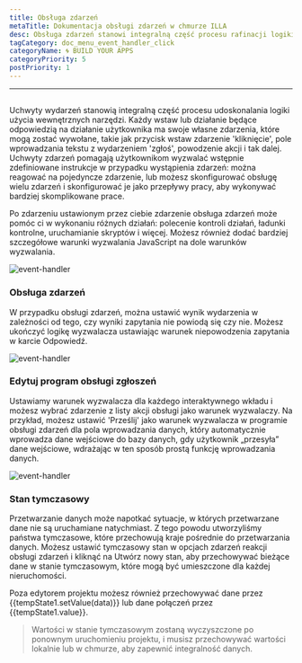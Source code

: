 ```yaml
---
title: Obsługa zdarzeń
metaTitle: Dokumentacja obsługi zdarzeń w chmurze ILLA
desc: Obsługa zdarzeń stanowi integralną część procesu rafinacji logiki użycia wewnętrznych narzędzi
tagCategory: doc_menu_event_handler_click
categoryName: 🌀 BUILD YOUR APPS
categoryPriority: 5
postPriority: 1
---
```


* * *

## <Heading hidden>Obsługa zdarzeń</Heading>

Uchwyty wydarzeń stanowią integralną część procesu udoskonalania logiki użycia wewnętrznych narzędzi. Każdy wstaw lub działanie będące odpowiedzią na działanie użytkownika ma swoje własne zdarzenia, które mogą zostać wywołane, takie jak przycisk wstaw zdarzenie 'kliknięcie', pole wprowadzania tekstu z wydarzeniem 'zgłoś', powodzenie akcji i tak dalej. Uchwyty zdarzeń pomagają użytkownikom wyzwalać wstępnie zdefiniowane instrukcje w przypadku wystąpienia zdarzeń: można reagować na pojedyncze zdarzenie, lub możesz skonfigurować obsługę wielu zdarzeń i skonfigurować je jako przepływy pracy, aby wykonywać bardziej skomplikowane prace.

Po zdarzeniu ustawionym przez ciebie zdarzenie obsługa zdarzeń może pomóc ci w wykonaniu różnych działań: polecenie kontroli działań, ładunki kontrolne, uruchamianie skryptów i więcej. Możesz również dodać bardziej szczegółowe warunki wyzwalania JavaScript na dole warunków wyzwalania.

<img alt="event-handler" src='https://cdn.illacloud.com/official-website/img/official-site/event-handler-01.png' />

### Obsługa zdarzeń

W przypadku obsługi zdarzeń, można ustawić wynik wydarzenia w zależności od tego, czy wyniki zapytania nie powiodą się czy nie. Możesz ukończyć logikę wyzwalacza ustawiając warunek niepowodzenia zapytania w karcie Odpowiedź.

<img alt="event-handler" src='https://cdn.illacloud.com/official-website/img/official-site/event-handler-02.png' />

### Edytuj program obsługi zgłoszeń

Ustawiamy warunek wyzwalacza dla każdego interaktywnego wkładu i możesz wybrać zdarzenie z listy akcji obsługi jako warunek wyzwalaczy. Na przykład, możesz ustawić 'Prześlij' jako warunek wyzwalacza w programie obsługi zdarzeń dla pola wprowadzania danych, który automatycznie wprowadza dane wejściowe do bazy danych, gdy użytkownik „przesyła” dane wejściowe, wdrażając w ten sposób prostą funkcję wprowadzania danych.

<img alt="event-handler" src='https://cdn.illacloud.com/official-website/img/official-site/event-handler-03.png' />

### Stan tymczasowy

Przetwarzanie danych może napotkać sytuacje, w których przetwarzane dane nie są uruchamiane natychmiast. Z tego powodu utworzyliśmy państwa tymczasowe, które przechowują kraje pośrednie do przetwarzania danych. Możesz ustawić tymczasowy stan w opcjach zdarzeń reakcji obsługi zdarzeń i kliknąć na Utwórz nowy stan, aby przechowywać bieżące dane w stanie tymczasowym, które mogą być umieszczone dla każdej nieruchomości.

Poza edytorem projektu możesz również przechowywać dane przez {{tempState1.setValue(data)}} lub dane połączeń przez {{tempState1.value}}.

> Wartości w stanie tymczasowym zostaną wyczyszczone po ponownym uruchomieniu projektu, i musisz przechowywać wartości lokalnie lub w chmurze, aby zapewnić integralność danych.
